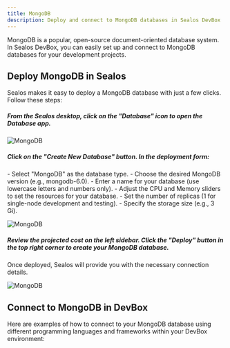 ```yaml
---
title: MongoDB
description: Deploy and connect to MongoDB databases in Sealos DevBox
---
```


MongoDB is a popular, open-source document-oriented database system. In Sealos DevBox, you can easily set up and connect to MongoDB databases for your development projects.

## Deploy MongoDB in Sealos

Sealos makes it easy to deploy a MongoDB database with just a few clicks. Follow these steps:

<div className='steps [&_h5]:step'>

<h5>From the Sealos desktop, click on the "Database" icon to open the Database app.</h5>

![MongoDB](./images/mongodb-1.jpeg)

<h5>Click on the "Create New Database" button. In the deployment form:</h5>
   - Select "MongoDB" as the database type.
   - Choose the desired MongoDB version (e.g., mongodb-6.0).
   - Enter a name for your database (use lowercase letters and numbers only).
   - Adjust the CPU and Memory sliders to set the resources for your database.
   - Set the number of replicas (1 for single-node development and testing).
   - Specify the storage size (e.g., 3 Gi).

![MongoDB](./images/mongodb-2.png)

<h5>Review the projected cost on the left sidebar. Click the "Deploy" button in the top right corner to create your MongoDB database.</h5>

</div>

Once deployed, Sealos will provide you with the necessary connection details.

![MongoDB](./images/mongodb-3.png)

## Connect to MongoDB in DevBox

Here are examples of how to connect to your MongoDB database using different programming languages and frameworks within your DevBox environment:

<Cards>
  <Card title="Connect to MongoDB with Go in Sealos Devbox" href="./mongodb/go" />
  <Card title="Connect to MongoDB with Java in Sealos Devbox" href="./mongodb/java" />
  <Card title="Connect to MongoDB with Node.js in Sealos Devbox" href="./mongodb/nodejs" />
  <Card title="Connect to MongoDB with PHP in Sealos Devbox" href="./mongodb/php" />
  <Card title="Connect to MongoDB with Python in Sealos Devbox" href="./mongodb/python" />
  <Card title="Connect to MongoDB with Rust in Sealos Devbox" href="./mongodb/rust" />
</Cards>